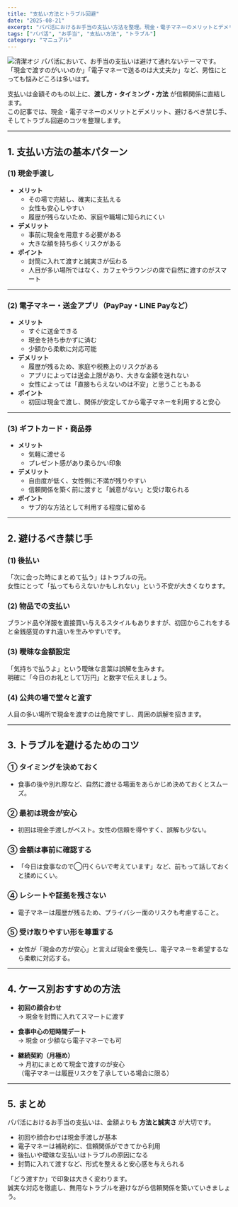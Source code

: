 ```yaml
---
title: "支払い方法とトラブル回避"
date: "2025-08-21"
excerpt: "パパ活におけるお手当の支払い方法を整理。現金・電子マネーのメリットとデメリット、避けるべき禁じ手やトラブル回避のポイントを解説します。"
tags: ["パパ活", "お手当", "支払い方法", "トラブル"]
category: "マニュアル"
---
```

<img src="https://lastdecade.s3.ap-northeast-1.amazonaws.com/guide/papakatsu-allowance_payment/papakatsu-allowance_payment_1.png" alt="清潔オジ" className="rounded-xl border shadow-sm mt-3" />
パパ活において、お手当の支払いは避けて通れないテーマです。  
「現金で渡すのがいいのか」「電子マネーで送るのは大丈夫か」など、男性にとっても悩みどころは多いはず。  

支払いは金額そのもの以上に、**渡し方・タイミング・方法** が信頼関係に直結します。  
この記事では、現金・電子マネーのメリットとデメリット、避けるべき禁じ手、そしてトラブル回避のコツを整理します。  

---

## 1. 支払い方法の基本パターン

### (1) 現金手渡し
- **メリット**
  - その場で完結し、確実に支払える
  - 女性も安心しやすい
  - 履歴が残らないため、家庭や職場に知られにくい
- **デメリット**
  - 事前に現金を用意する必要がある
  - 大きな額を持ち歩くリスクがある
- **ポイント**
  - 封筒に入れて渡すと誠実さが伝わる
  - 人目が多い場所ではなく、カフェやラウンジの席で自然に渡すのがスマート  

---

### (2) 電子マネー・送金アプリ（PayPay・LINE Payなど）
- **メリット**
  - すぐに送金できる
  - 現金を持ち歩かずに済む
  - 少額から柔軟に対応可能
- **デメリット**
  - 履歴が残るため、家庭や税務上のリスクがある
  - アプリによっては送金上限があり、大きな金額を送れない
  - 女性によっては「直接もらえないのは不安」と思うこともある
- **ポイント**
  - 初回は現金で渡し、関係が安定してから電子マネーを利用すると安心  

---

### (3) ギフトカード・商品券
- **メリット**
  - 気軽に渡せる
  - プレゼント感があり柔らかい印象
- **デメリット**
  - 自由度が低く、女性側に不満が残りやすい
  - 信頼関係を築く前に渡すと「誠意がない」と受け取られる
- **ポイント**
  - サブ的な方法として利用する程度に留める  

---

## 2. 避けるべき禁じ手

### (1) 後払い
「次に会った時にまとめて払う」はトラブルの元。  
女性にとって「払ってもらえないかもしれない」という不安が大きくなります。  

### (2) 物品での支払い
ブランド品や洋服を直接買い与えるスタイルもありますが、初回からこれをすると金銭感覚のすれ違いを生みやすいです。  

### (3) 曖昧な金額設定
「気持ちで払うよ」という曖昧な言葉は誤解を生みます。  
明確に「今日のお礼として1万円」と数字で伝えましょう。  

### (4) 公共の場で堂々と渡す
人目の多い場所で現金を渡すのは危険ですし、周囲の誤解を招きます。  

---

## 3. トラブルを避けるためのコツ

### ① タイミングを決めておく
- 食事の後や別れ際など、自然に渡せる場面をあらかじめ決めておくとスムーズ。  

### ② 最初は現金が安心
- 初回は現金手渡しがベスト。女性の信頼を得やすく、誤解も少ない。  

### ③ 金額は事前に確認する
- 「今日は食事なので◯円くらいで考えています」など、前もって話しておくと揉めにくい。  

### ④ レシートや証拠を残さない
- 電子マネーは履歴が残るため、プライバシー面のリスクも考慮すること。  

### ⑤ 受け取りやすい形を尊重する
- 女性が「現金の方が安心」と言えば現金を優先し、電子マネーを希望するなら柔軟に対応する。  

---

## 4. ケース別おすすめの方法

- **初回の顔合わせ**  
  → 現金を封筒に入れてスマートに渡す  

- **食事中心の短時間デート**  
  → 現金 or 少額なら電子マネーでも可  

- **継続契約（月極め）**  
  → 月初にまとめて現金で渡すのが安心  
  （電子マネーは履歴リスクを了承している場合に限る）  

---

## 5. まとめ

パパ活におけるお手当の支払いは、金額よりも **方法と誠実さ** が大切です。  

- 初回や顔合わせは現金手渡しが基本  
- 電子マネーは補助的に、信頼関係ができてから利用  
- 後払いや曖昧な支払いはトラブルの原因になる  
- 封筒に入れて渡すなど、形式を整えると安心感を与えられる  

「どう渡すか」で印象は大きく変わります。  
誠実な対応を徹底し、無用なトラブルを避けながら信頼関係を築いていきましょう。  
